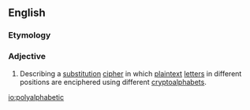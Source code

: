 ==English==
{{wikipedia|polyalphabetic cipher}}

===Etymology===
{{prefix|en|poly|alphabetic}}

===Adjective===
{{en-adj|-}}

# Describing a [[substitution]] [[cipher]] in which [[plaintext]] [[letter]]s in different positions are enciphered using different [[cryptoalphabet]]s.

[[io:polyalphabetic]]